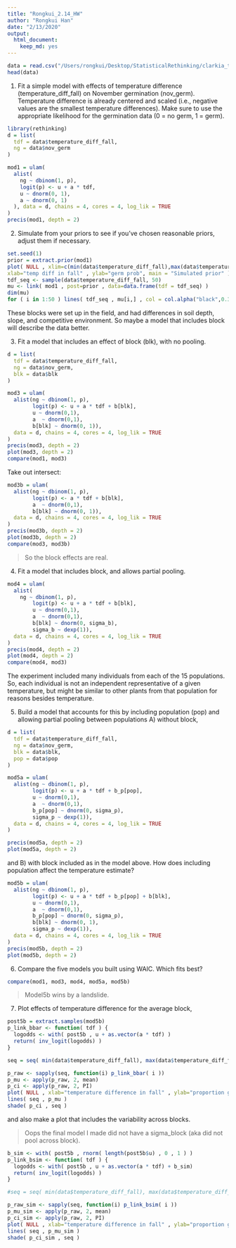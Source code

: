```yaml
---
title: "Rongkui_2.14_HW"
author: "Rongkui Han"
date: "2/13/2020"
output: 
  html_document: 
    keep_md: yes
---
```


```r
data = read.csv("/Users/rongkui/Desktop/StatisticalRethinking/clarkia_transplant_data.csv")
head(data)
```


1. Fit a simple model with effects of temperature difference (temperature_diff_fall) on November germination (nov_germ). Temperature difference is already centered and scaled (i.e., negative values are the smallest temperature differences). Make sure to use the appropriate likelihood for the germination data (0 = no germ, 1  = germ).   

```r
library(rethinking)
d = list(
  tdf = data$temperature_diff_fall,
  ng = data$nov_germ
)

mod1 = ulam(
  alist(
    ng ~ dbinom(1, p),
    logit(p) <- u + a * tdf,
    u ~ dnorm(0, 1),
    a ~ dnorm(0, 1)
  ), data = d, chains = 4, cores = 4, log_lik = TRUE
)
precis(mod1, depth = 2)
```

2. Simulate from your priors to see if you've chosen reasonable priors, adjust them if necessary.

```r
set.seed(1)
prior = extract.prior(mod1)
plot( NULL , xlim=c(min(data$temperature_diff_fall),max(data$temperature_diff_fall)) , ylim=c(-0.2,1.2) ,
xlab="temp diff in fall" , ylab="germ prob", main = "Simulated prior" )
tdf_seq <- sample(data$temperature_diff_fall, 50)
mu <- link( mod1 , post=prior , data=data.frame(tdf = tdf_seq) )
dim(mu)
for ( i in 1:50 ) lines( tdf_seq , mu[i,] , col = col.alpha("black",0.3) )
```

These blocks were set up in the field, and had differences in soil depth, slope, and competitive environment. So maybe a model that includes block will describe the data better.

3. Fit a model that includes an effect of block (blk), with no pooling.    

```r
d = list(
  tdf = data$temperature_diff_fall,
  ng = data$nov_germ,
  blk = data$blk
)

mod3 = ulam(
  alist(ng ~ dbinom(1, p),
        logit(p) <- u + a * tdf + b[blk],
        u ~ dnorm(0,1),
        a  ~ dnorm(0,1), 
        b[blk] ~ dnorm(0, 1)), 
  data = d, chains = 4, cores = 4, log_lik = TRUE
)
precis(mod3, depth = 2)
plot(mod3, depth = 2)
compare(mod1, mod3)
```

Take out intersect:
```r
mod3b = ulam(
  alist(ng ~ dbinom(1, p),
        logit(p) <- a * tdf + b[blk],
        a  ~ dnorm(0,1), 
        b[blk] ~ dnorm(0, 1)), 
  data = d, chains = 4, cores = 4, log_lik = TRUE
)
precis(mod3b, depth = 2)
plot(mod3b, depth = 2)
compare(mod3, mod3b)
```


> So the block effects are real. 

4. Fit a model that includes block, and allows partial pooling.    

```r
mod4 = ulam(
  alist(
    ng ~ dbinom(1, p),
        logit(p) <- u + a * tdf + b[blk],
        u ~ dnorm(0,1),
        a  ~ dnorm(0,1), 
        b[blk] ~ dnorm(0, sigma_b), 
        sigma_b ~ dexp(1)),
  data = d, chains = 4, cores = 4, log_lik = TRUE
)
precis(mod4, depth = 2)
plot(mod4, depth = 2)
compare(mod4, mod3)
```


The experiment included many individuals from each of the 15 populations. So, each individual is not an independent representative of a given temperature, but might be similar to other plants from that population for reasons besides temperature.  

5. Build a model that accounts for this by including population (pop) and allowing partial pooling between populations A) without block, 

```r
d = list(
  tdf = data$temperature_diff_fall,
  ng = data$nov_germ,
  blk = data$blk,
  pop = data$pop
)

mod5a = ulam(
  alist(ng ~ dbinom(1, p),
        logit(p) <- u + a * tdf + b_p[pop],
        u ~ dnorm(0,1),
        a  ~ dnorm(0,1), 
        b_p[pop] ~ dnorm(0, sigma_p),
        sigma_p ~ dexp(1)), 
  data = d, chains = 4, cores = 4, log_lik = TRUE
)

precis(mod5a, depth = 2)
plot(mod5a, depth = 2)
```

and B) with block included as in the model above. How does including population affect the temperature estimate?   

```r
mod5b = ulam(
  alist(ng ~ dbinom(1, p),
        logit(p) <- u + a * tdf + b_p[pop] + b[blk],
        u ~ dnorm(0,1),
        a  ~ dnorm(0,1), 
        b_p[pop] ~ dnorm(0, sigma_p),
        b[blk] ~ dnorm(0, 1),
        sigma_p ~ dexp(1)), 
  data = d, chains = 4, cores = 4, log_lik = TRUE
)
precis(mod5b, depth = 2)
plot(mod5b, depth = 2)
```

6. Compare the five models you built using WAIC. Which fits best?

```r
compare(mod1, mod3, mod4, mod5a, mod5b)
```

> Model5b wins by a landslide.   

7. Plot effects of temperature difference for the average block,       
```r
post5b = extract.samples(mod5b)
p_link_bbar <- function( tdf ) {
  logodds <- with( post5b , u + as.vector(a * tdf) )
  return( inv_logit(logodds) )
}

seq = seq( min(data$temperature_diff_fall), max(data$temperature_diff_fall), length.out = 2000)

p_raw <- sapply(seq, function(i) p_link_bbar( i ))
p_mu <- apply(p_raw, 2, mean)
p_ci <- apply(p_raw, 2, PI)
plot( NULL , xlab="temperature difference in fall" , ylab="proportion germinated" , ylim=c(0,1) , xaxt="n" , xlim = c(min(data$temperature_diff_fall), max(data$temperature_diff_fall)) )
lines( seq , p_mu )
shade( p_ci , seq )
```

and also make a plot that includes the variability across blocks.    

> Oops the final model I made did not have a sigma_block (aka did not pool across block).   

```r
b_sim <- with( post5b , rnorm( length(post5b$u) , 0 , 1 ) )
p_link_bsim <- function( tdf ) {
  logodds <- with( post5b , u + as.vector(a * tdf) + b_sim)
  return( inv_logit(logodds) )
}

#seq = seq( min(data$temperature_diff_fall), max(data$temperature_diff_fall), length.out = 2000)

p_raw_sim <- sapply(seq, function(i) p_link_bsim( i ))
p_mu_sim <- apply(p_raw, 2, mean)
p_ci_sim <- apply(p_raw, 2, PI)
plot( NULL , xlab="temperature difference in fall" , ylab="proportion germinated" , ylim=c(0,1) , xaxt="n" , xlim = c(min(data$temperature_diff_fall), max(data$temperature_diff_fall)) )
lines( seq , p_mu_sim )
shade( p_ci_sim , seq )
```

